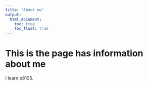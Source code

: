 ```yaml
---
title: "About me"
output: 
  html_document:
    toc: true
    toc_float: true
---
```


# This is the page has information about me

I learn p8105.

